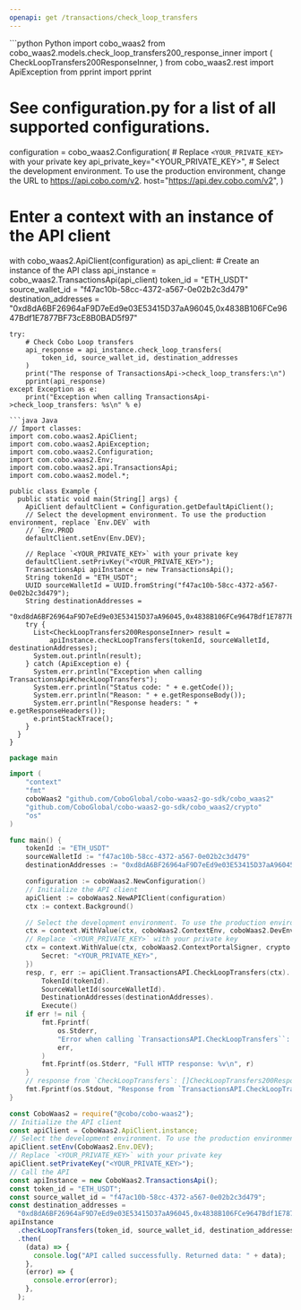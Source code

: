 ```yaml
---
openapi: get /transactions/check_loop_transfers
---
```


<RequestExample>
```python Python
import cobo_waas2
from cobo_waas2.models.check_loop_transfers200_response_inner import (
    CheckLoopTransfers200ResponseInner,
)
from cobo_waas2.rest import ApiException
from pprint import pprint

# See configuration.py for a list of all supported configurations.
configuration = cobo_waas2.Configuration(
    # Replace `<YOUR_PRIVATE_KEY>` with your private key
    api_private_key="<YOUR_PRIVATE_KEY>",
    # Select the development environment. To use the production environment, change the URL to https://api.cobo.com/v2.
    host="https://api.dev.cobo.com/v2",
)
# Enter a context with an instance of the API client
with cobo_waas2.ApiClient(configuration) as api_client:
    # Create an instance of the API class
    api_instance = cobo_waas2.TransactionsApi(api_client)
    token_id = "ETH_USDT"
    source_wallet_id = "f47ac10b-58cc-4372-a567-0e02b2c3d479"
    destination_addresses = "0xd8dA6BF26964aF9D7eEd9e03E53415D37aA96045,0x4838B106FCe9647Bdf1E7877BF73cE8B0BAD5f97"

    try:
        # Check Cobo Loop transfers
        api_response = api_instance.check_loop_transfers(
            token_id, source_wallet_id, destination_addresses
        )
        print("The response of TransactionsApi->check_loop_transfers:\n")
        pprint(api_response)
    except Exception as e:
        print("Exception when calling TransactionsApi->check_loop_transfers: %s\n" % e)

```
```java Java
// Import classes:
import com.cobo.waas2.ApiClient;
import com.cobo.waas2.ApiException;
import com.cobo.waas2.Configuration;
import com.cobo.waas2.Env;
import com.cobo.waas2.api.TransactionsApi;
import com.cobo.waas2.model.*;

public class Example {
  public static void main(String[] args) {
    ApiClient defaultClient = Configuration.getDefaultApiClient();
    // Select the development environment. To use the production environment, replace `Env.DEV` with
    // `Env.PROD
    defaultClient.setEnv(Env.DEV);

    // Replace `<YOUR_PRIVATE_KEY>` with your private key
    defaultClient.setPrivKey("<YOUR_PRIVATE_KEY>");
    TransactionsApi apiInstance = new TransactionsApi();
    String tokenId = "ETH_USDT";
    UUID sourceWalletId = UUID.fromString("f47ac10b-58cc-4372-a567-0e02b2c3d479");
    String destinationAddresses =
        "0xd8dA6BF26964aF9D7eEd9e03E53415D37aA96045,0x4838B106FCe9647Bdf1E7877BF73cE8B0BAD5f97";
    try {
      List<CheckLoopTransfers200ResponseInner> result =
          apiInstance.checkLoopTransfers(tokenId, sourceWalletId, destinationAddresses);
      System.out.println(result);
    } catch (ApiException e) {
      System.err.println("Exception when calling TransactionsApi#checkLoopTransfers");
      System.err.println("Status code: " + e.getCode());
      System.err.println("Reason: " + e.getResponseBody());
      System.err.println("Response headers: " + e.getResponseHeaders());
      e.printStackTrace();
    }
  }
}

```
```go Go
package main

import (
	"context"
	"fmt"
	coboWaas2 "github.com/CoboGlobal/cobo-waas2-go-sdk/cobo_waas2"
	"github.com/CoboGlobal/cobo-waas2-go-sdk/cobo_waas2/crypto"
	"os"
)

func main() {
	tokenId := "ETH_USDT"
	sourceWalletId := "f47ac10b-58cc-4372-a567-0e02b2c3d479"
	destinationAddresses := "0xd8dA6BF26964aF9D7eEd9e03E53415D37aA96045,0x4838B106FCe9647Bdf1E7877BF73cE8B0BAD5f97"

	configuration := coboWaas2.NewConfiguration()
	// Initialize the API client
	apiClient := coboWaas2.NewAPIClient(configuration)
	ctx := context.Background()

	// Select the development environment. To use the production environment, replace coboWaas2.DevEnv with coboWaas2.ProdEnv
	ctx = context.WithValue(ctx, coboWaas2.ContextEnv, coboWaas2.DevEnv)
	// Replace `<YOUR_PRIVATE_KEY>` with your private key
	ctx = context.WithValue(ctx, coboWaas2.ContextPortalSigner, crypto.Ed25519Signer{
		Secret: "<YOUR_PRIVATE_KEY>",
	})
	resp, r, err := apiClient.TransactionsAPI.CheckLoopTransfers(ctx).
		TokenId(tokenId).
		SourceWalletId(sourceWalletId).
		DestinationAddresses(destinationAddresses).
		Execute()
	if err != nil {
		fmt.Fprintf(
			os.Stderr,
			"Error when calling `TransactionsAPI.CheckLoopTransfers``: %v\n",
			err,
		)
		fmt.Fprintf(os.Stderr, "Full HTTP response: %v\n", r)
	}
	// response from `CheckLoopTransfers`: []CheckLoopTransfers200ResponseInner
	fmt.Fprintf(os.Stdout, "Response from `TransactionsAPI.CheckLoopTransfers`: %v\n", resp)
}

```
```javascript JavaScript
const CoboWaas2 = require("@cobo/cobo-waas2");
// Initialize the API client
const apiClient = CoboWaas2.ApiClient.instance;
// Select the development environment. To use the production environment, replace `Env.DEV` with `Env.PROD`
apiClient.setEnv(CoboWaas2.Env.DEV);
// Replace `<YOUR_PRIVATE_KEY>` with your private key
apiClient.setPrivateKey("<YOUR_PRIVATE_KEY>");
// Call the API
const apiInstance = new CoboWaas2.TransactionsApi();
const token_id = "ETH_USDT";
const source_wallet_id = "f47ac10b-58cc-4372-a567-0e02b2c3d479";
const destination_addresses =
  "0xd8dA6BF26964aF9D7eEd9e03E53415D37aA96045,0x4838B106FCe9647Bdf1E7877BF73cE8B0BAD5f97";
apiInstance
  .checkLoopTransfers(token_id, source_wallet_id, destination_addresses)
  .then(
    (data) => {
      console.log("API called successfully. Returned data: " + data);
    },
    (error) => {
      console.error(error);
    },
  );

```
</RequestExample>